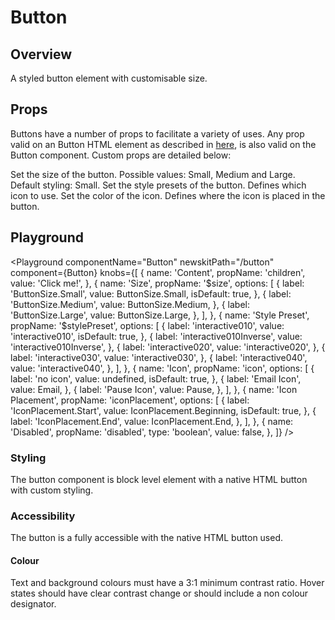 


# Button

## Overview

A styled button element with customisable size.

## Props

Buttons have a number of props to facilitate a variety of uses. Any prop valid on an Button HTML element as described in [here](https://developer.mozilla.org/en-US/docs/Web/HTML/Element/button#Attributes), is also valid on the Button component.
Custom props are detailed below:

<LegacyBlock marginTop="sizing040">
  <Prop
    name="$size"
    type="ButtonSize"
    enum={ButtonSize}
    default={ButtonSize.Small}
  >
    Set the size of the button. Possible values: Small, Medium and Large.
    Default styling: Small.
  </Prop>
  <Prop name="$stylePreset" type="string" default="interactive010">
    Set the style presets of the button.
  </Prop>
  <Prop name="icon" type="React.ComponentType">
    Defines which icon to use.
  </Prop>
  <Prop name="$iconColor" type="ColorKeys" default="buttonFill">
    Set the color of the icon.
  </Prop>
  <Prop
    name="iconPlacement"
    type="IconPlacement.Start | IconPlacement.End"
    default="IconPlacement.Start"
  >
    Defines where the icon is placed in the button.
  </Prop>
</LegacyBlock>

## Playground

<Playground
  componentName="Button"
  newskitPath="/button"
  component={Button}
  knobs={[
    {
      name: 'Content',
      propName: 'children',
      value: 'Click me!',
    },
    {
      name: 'Size',
      propName: '$size',
      options: [
        {
          label: 'ButtonSize.Small',
          value: ButtonSize.Small,
          isDefault: true,
        },
        {
          label: 'ButtonSize.Medium',
          value: ButtonSize.Medium,
        },
        {
          label: 'ButtonSize.Large',
          value: ButtonSize.Large,
        },
      ],
    },
    {
      name: 'Style Preset',
      propName: '$stylePreset',
      options: [
        {
          label: 'interactive010',
          value: 'interactive010',
          isDefault: true,
        },
        {
          label: 'interactive010Inverse',
          value: 'interactive010Inverse',
        },
        {
          label: 'interactive020',
          value: 'interactive020',
        },
        {
          label: 'interactive030',
          value: 'interactive030',
        },
        {
          label: 'interactive040',
          value: 'interactive040',
        },
      ],
    },
    {
      name: 'Icon',
      propName: 'icon',
      options: [
        {
          label: 'no icon',
          value: undefined,
          isDefault: true,
        },
        {
          label: 'Email Icon',
          value: Email,
        },
        {
          label: 'Pause Icon',
          value: Pause,
        },
      ],
    },
    {
      name: 'Icon Placement',
      propName: 'iconPlacement',
      options: [
        {
          label: 'IconPlacement.Start',
          value: IconPlacement.Beginning,
          isDefault: true,
        },
        {
          label: 'IconPlacement.End',
          value: IconPlacement.End,
        },
      ],
    },
    {
      name: 'Disabled',
      propName: 'disabled',
      type: 'boolean',
      value: false,
    },
  ]}
/>

### Styling

The button component is block level element with a native HTML button with custom styling.

### Accessibility

The button is a fully accessible with the native HTML button used.

#### Colour

Text and background colours must have a 3:1 minimum contrast ratio.
Hover states should have clear contrast change or should include a non colour designator.
